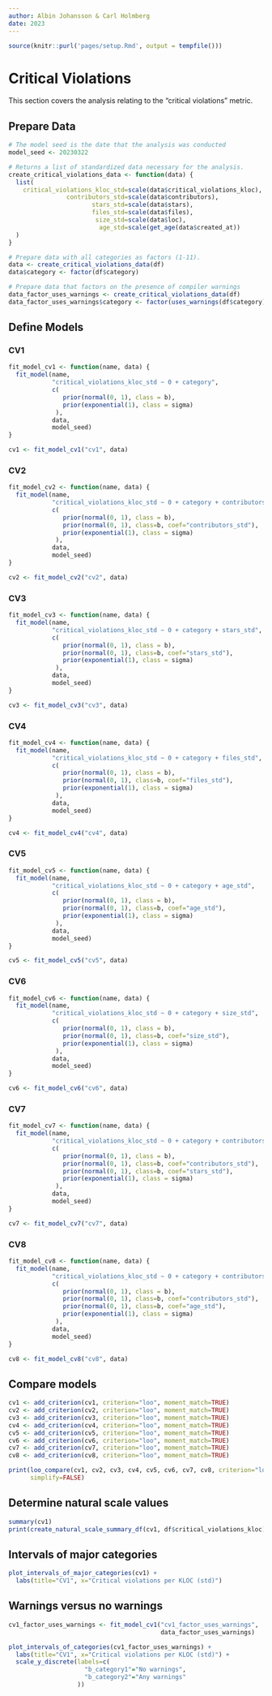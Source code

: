 ```yaml
---
author: Albin Johansson & Carl Holmberg
date: 2023
---
```


```r
source(knitr::purl('pages/setup.Rmd', output = tempfile()))
```

# Critical Violations

This section covers the analysis relating to the "critical violations" metric.

## Prepare Data

```r
# The model seed is the date that the analysis was conducted
model_seed <- 20230322

# Returns a list of standardized data necessary for the analysis.
create_critical_violations_data <- function(data) {
  list(
    critical_violations_kloc_std=scale(data$critical_violations_kloc),
                contributors_std=scale(data$contributors),
                       stars_std=scale(data$stars),
                       files_std=scale(data$files),
                        size_std=scale(data$loc),
                         age_std=scale(get_age(data$created_at))
  )
}

# Prepare data with all categories as factors (1-11).
data <- create_critical_violations_data(df)
data$category <- factor(df$category)

# Prepare data that factors on the presence of compiler warnings
data_factor_uses_warnings <- create_critical_violations_data(df)
data_factor_uses_warnings$category <- factor(uses_warnings(df$category))
```

## Define Models

### CV1

```r
fit_model_cv1 <- function(name, data) {
  fit_model(name,
            "critical_violations_kloc_std ~ 0 + category",
            c(
               prior(normal(0, 1), class = b),
               prior(exponential(1), class = sigma)
             ),
            data,
            model_seed)
}

cv1 <- fit_model_cv1("cv1", data)
```

### CV2

```r
fit_model_cv2 <- function(name, data) {
  fit_model(name,
            "critical_violations_kloc_std ~ 0 + category + contributors_std",
            c(
               prior(normal(0, 1), class = b),
               prior(normal(0, 1), class=b, coef="contributors_std"),
               prior(exponential(1), class = sigma)
             ),
            data,
            model_seed)
}

cv2 <- fit_model_cv2("cv2", data)
```

### CV3

```r
fit_model_cv3 <- function(name, data) {
  fit_model(name,
            "critical_violations_kloc_std ~ 0 + category + stars_std",
            c(
               prior(normal(0, 1), class = b),
               prior(normal(0, 1), class=b, coef="stars_std"),
               prior(exponential(1), class = sigma)
             ),
            data,
            model_seed)
}

cv3 <- fit_model_cv3("cv3", data)
```

### CV4

```r
fit_model_cv4 <- function(name, data) {
  fit_model(name,
            "critical_violations_kloc_std ~ 0 + category + files_std",
            c(
               prior(normal(0, 1), class = b),
               prior(normal(0, 1), class=b, coef="files_std"),
               prior(exponential(1), class = sigma)
             ),
            data,
            model_seed)
}

cv4 <- fit_model_cv4("cv4", data)
```

### CV5

```r
fit_model_cv5 <- function(name, data) {
  fit_model(name,
            "critical_violations_kloc_std ~ 0 + category + age_std",
            c(
               prior(normal(0, 1), class = b),
               prior(normal(0, 1), class=b, coef="age_std"),
               prior(exponential(1), class = sigma)
             ),
            data,
            model_seed)
}

cv5 <- fit_model_cv5("cv5", data)
```

### CV6

```r
fit_model_cv6 <- function(name, data) {
  fit_model(name,
            "critical_violations_kloc_std ~ 0 + category + size_std",
            c(
               prior(normal(0, 1), class = b),
               prior(normal(0, 1), class=b, coef="size_std"),
               prior(exponential(1), class = sigma)
             ),
            data,
            model_seed)
}

cv6 <- fit_model_cv6("cv6", data)
```

### CV7

```r
fit_model_cv7 <- function(name, data) {
  fit_model(name,
            "critical_violations_kloc_std ~ 0 + category + contributors_std + stars_std",
            c(
               prior(normal(0, 1), class = b),
               prior(normal(0, 1), class=b, coef="contributors_std"),
               prior(normal(0, 1), class=b, coef="stars_std"),
               prior(exponential(1), class = sigma)
             ),
            data,
            model_seed)
}

cv7 <- fit_model_cv7("cv7", data)
```

### CV8

```r
fit_model_cv8 <- function(name, data) {
  fit_model(name,
            "critical_violations_kloc_std ~ 0 + category + contributors_std + age_std",
            c(
               prior(normal(0, 1), class = b),
               prior(normal(0, 1), class=b, coef="contributors_std"),
               prior(normal(0, 1), class=b, coef="age_std"),
               prior(exponential(1), class = sigma)
             ),
            data,
            model_seed)
}

cv8 <- fit_model_cv8("cv8", data)
```

## Compare models

```r
cv1 <- add_criterion(cv1, criterion="loo", moment_match=TRUE)
cv2 <- add_criterion(cv2, criterion="loo", moment_match=TRUE)
cv3 <- add_criterion(cv3, criterion="loo", moment_match=TRUE)
cv4 <- add_criterion(cv4, criterion="loo", moment_match=TRUE)
cv5 <- add_criterion(cv5, criterion="loo", moment_match=TRUE)
cv6 <- add_criterion(cv6, criterion="loo", moment_match=TRUE)
cv7 <- add_criterion(cv7, criterion="loo", moment_match=TRUE)
cv8 <- add_criterion(cv8, criterion="loo", moment_match=TRUE)

print(loo_compare(cv1, cv2, cv3, cv4, cv5, cv6, cv7, cv8, criterion="loo"),
      simplify=FALSE)
```

## Determine natural scale values

```r
summary(cv1)
print(create_natural_scale_summary_df(cv1, df$critical_violations_kloc))
```

## Intervals of major categories

```r
plot_intervals_of_major_categories(cv1) +
  labs(title="CV1", x="Critical violations per KLOC (std)")
```

## Warnings versus no warnings

```r
cv1_factor_uses_warnings <- fit_model_cv1("cv1_factor_uses_warnings",
                                          data_factor_uses_warnings)

plot_intervals_of_categories(cv1_factor_uses_warnings) +
  labs(title="CV1", x="Critical violations per KLOC (std)") +
  scale_y_discrete(labels=c(
                     "b_category1"="No warnings",
                     "b_category2"="Any warnings"
                   ))
```
